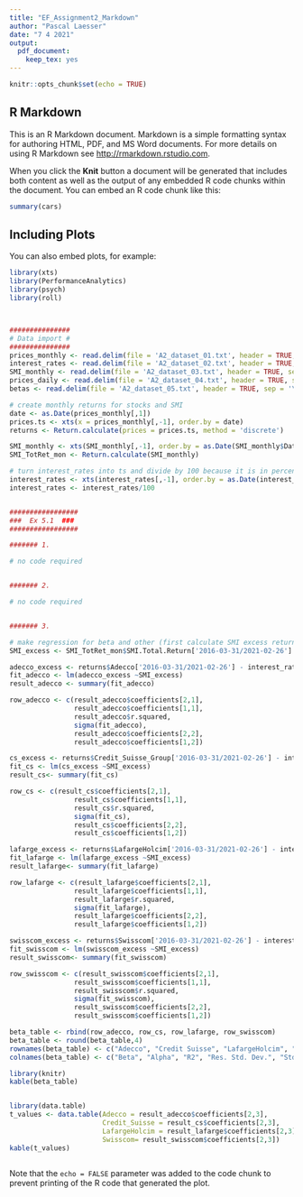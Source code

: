 ```yaml
---
title: "EF_Assignment2_Markdown"
author: "Pascal Laesser"
date: "7 4 2021"
output: 
  pdf_document: 
    keep_tex: yes
---
```


```r
knitr::opts_chunk$set(echo = TRUE)
```

## R Markdown

This is an R Markdown document. Markdown is a simple formatting syntax for authoring HTML, PDF, and MS Word documents. For more details on using R Markdown see <http://rmarkdown.rstudio.com>.

When you click the **Knit** button a document will be generated that includes both content as well as the output of any embedded R code chunks within the document. You can embed an R code chunk like this:

```r
summary(cars)
```

## Including Plots

You can also embed plots, for example:

```r
library(xts)
library(PerformanceAnalytics)
library(psych)
library(roll)



###############
# Data import #
###############
prices_monthly <- read.delim(file = 'A2_dataset_01.txt', header = TRUE, sep = '\t', dec = '.')
interest_rates <- read.delim(file = 'A2_dataset_02.txt', header = TRUE, sep = '\t', dec = '.')
SMI_monthly <- read.delim(file = 'A2_dataset_03.txt', header = TRUE, sep = '\t', dec = '.')
prices_daily <- read.delim(file = 'A2_dataset_04.txt', header = TRUE, sep = '\t', dec = '.')
betas <- read.delim(file = 'A2_dataset_05.txt', header = TRUE, sep = '\t', dec = '.')

# create monthly returns for stocks and SMI
date <- as.Date(prices_monthly[,1])
prices.ts <- xts(x = prices_monthly[,-1], order.by = date)
returns <- Return.calculate(prices = prices.ts, method = 'discrete')

SMI_monthly <- xts(SMI_monthly[,-1], order.by = as.Date(SMI_monthly$Date))
SMI_TotRet_mon <- Return.calculate(SMI_monthly)

# turn interest_rates into ts and divide by 100 because it is in percentages
interest_rates <- xts(interest_rates[,-1], order.by = as.Date(interest_rates$Date))
interest_rates <- interest_rates/100


#################
###  Ex 5.1  ###
#################

####### 1.

# no code required


####### 2.

# no code required


####### 3.

# make regression for beta and other (first calculate SMI excess return and the same for each stock)
SMI_excess <- SMI_TotRet_mon$SMI.Total.Return['2016-03-31/2021-02-26'] - interest_rates$SWISS.CONFEDERATION.BOND.5.YEAR...RED..YIELD['2016-03-31/2021-02-26']

adecco_excess <- returns$Adecco['2016-03-31/2021-02-26'] - interest_rates$SWISS.CONFEDERATION.BOND.5.YEAR...RED..YIELD['2016-03-31/2021-02-26']
fit_adecco <- lm(adecco_excess ~SMI_excess)
result_adecco <- summary(fit_adecco)

row_adecco <- c(result_adecco$coefficients[2,1],
                result_adecco$coefficients[1,1],
                result_adecco$r.squared,
                sigma(fit_adecco),
                result_adecco$coefficients[2,2],
                result_adecco$coefficients[1,2])

cs_excess <- returns$Credit_Suisse_Group['2016-03-31/2021-02-26'] - interest_rates$SWISS.CONFEDERATION.BOND.5.YEAR...RED..YIELD['2016-03-31/2021-02-26']
fit_cs <- lm(cs_excess ~SMI_excess)
result_cs<- summary(fit_cs)

row_cs <- c(result_cs$coefficients[2,1],
                result_cs$coefficients[1,1],
                result_cs$r.squared,
                sigma(fit_cs),
                result_cs$coefficients[2,2],
                result_cs$coefficients[1,2])

lafarge_excess <- returns$LafargeHolcim['2016-03-31/2021-02-26'] - interest_rates$SWISS.CONFEDERATION.BOND.5.YEAR...RED..YIELD['2016-03-31/2021-02-26']
fit_lafarge <- lm(lafarge_excess ~SMI_excess)
result_lafarge<- summary(fit_lafarge)

row_lafarge <- c(result_lafarge$coefficients[2,1],
                result_lafarge$coefficients[1,1],
                result_lafarge$r.squared,
                sigma(fit_lafarge),
                result_lafarge$coefficients[2,2],
                result_lafarge$coefficients[1,2])

swisscom_excess <- returns$Swisscom['2016-03-31/2021-02-26'] - interest_rates$SWISS.CONFEDERATION.BOND.5.YEAR...RED..YIELD['2016-03-31/2021-02-26']
fit_swisscom <- lm(swisscom_excess ~SMI_excess)
result_swisscom<- summary(fit_swisscom)

row_swisscom <- c(result_swisscom$coefficients[2,1],
                result_swisscom$coefficients[1,1],
                result_swisscom$r.squared,
                sigma(fit_swisscom),
                result_swisscom$coefficients[2,2],
                result_swisscom$coefficients[1,2])

beta_table <- rbind(row_adecco, row_cs, row_lafarge, row_swisscom)
beta_table <- round(beta_table,4)
rownames(beta_table) <- c("Adecco", "Credit Suisse", "LafargeHolcim", "Swisscom")
colnames(beta_table) <- c("Beta", "Alpha", "R2", "Res. Std. Dev.", "Std. Err. Beta", "Std Err. Alpha")

library(knitr)
kable(beta_table)


library(data.table)
t_values <- data.table(Adecco = result_adecco$coefficients[2,3],
                       Credit_Suisse = result_cs$coefficients[2,3],
                       LafargeHolcim = result_lafarge$coefficients[2,3],
                       Swisscom= result_swisscom$coefficients[2,3])
kable(t_values)



```

Note that the `echo = FALSE` parameter was added to the code chunk to prevent printing of the R code that generated the plot.
